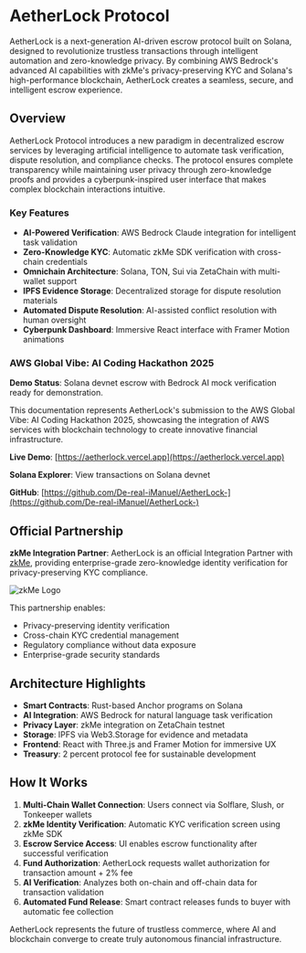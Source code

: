 # AetherLock Protocol

AetherLock is a next-generation AI-driven escrow protocol built on Solana, designed to revolutionize trustless transactions through intelligent automation and zero-knowledge privacy. By combining AWS Bedrock's advanced AI capabilities with zkMe's privacy-preserving KYC and Solana's high-performance blockchain, AetherLock creates a seamless, secure, and intelligent escrow experience.

## Overview

AetherLock Protocol introduces a new paradigm in decentralized escrow services by leveraging artificial intelligence to automate task verification, dispute resolution, and compliance checks. The protocol ensures complete transparency while maintaining user privacy through zero-knowledge proofs and provides a cyberpunk-inspired user interface that makes complex blockchain interactions intuitive.

### Key Features

- **AI-Powered Verification**: AWS Bedrock Claude integration for intelligent task validation
- **Zero-Knowledge KYC**: Automatic zkMe SDK verification with cross-chain credentials
- **Omnichain Architecture**: Solana, TON, Sui via ZetaChain with multi-wallet support
- **IPFS Evidence Storage**: Decentralized storage for dispute resolution materials
- **Automated Dispute Resolution**: AI-assisted conflict resolution with human oversight
- **Cyberpunk Dashboard**: Immersive React interface with Framer Motion animations

### AWS Global Vibe: AI Coding Hackathon 2025

**Demo Status**: Solana devnet escrow with Bedrock AI mock verification ready for demonstration.

This documentation represents AetherLock's submission to the AWS Global Vibe: AI Coding Hackathon 2025, showcasing the integration of AWS services with blockchain technology to create innovative financial infrastructure.

**Live Demo**: [https://aetherlock.vercel.app](https://aetherlock.vercel.app)

**Solana Explorer**: View transactions on Solana devnet

**GitHub**: [https://github.com/De-real-iManuel/AetherLock-](https://github.com/De-real-iManuel/AetherLock-)

## Official Partnership

**zkMe Integration Partner**: AetherLock is an official Integration Partner with [zkMe](https://zkme.org), providing enterprise-grade zero-knowledge identity verification for privacy-preserving KYC compliance.

![zkMe Logo](/assets/zkme-logo.jpg)

This partnership enables:
- Privacy-preserving identity verification
- Cross-chain KYC credential management
- Regulatory compliance without data exposure
- Enterprise-grade security standards

## Architecture Highlights

- **Smart Contracts**: Rust-based Anchor programs on Solana
- **AI Integration**: AWS Bedrock for natural language task verification
- **Privacy Layer**: zkMe integration on ZetaChain testnet
- **Storage**: IPFS via Web3.Storage for evidence and metadata
- **Frontend**: React with Three.js and Framer Motion for immersive UX
- **Treasury**: 2 percent protocol fee for sustainable development

## How It Works

1. **Multi-Chain Wallet Connection**: Users connect via Solflare, Slush, or Tonkeeper wallets
2. **zkMe Identity Verification**: Automatic KYC verification screen using zkMe SDK
3. **Escrow Service Access**: UI enables escrow functionality after successful verification
4. **Fund Authorization**: AetherLock requests wallet authorization for transaction amount + 2% fee
5. **AI Verification**: Analyzes both on-chain and off-chain data for transaction validation
6. **Automated Fund Release**: Smart contract releases funds to buyer with automatic fee collection

AetherLock represents the future of trustless commerce, where AI and blockchain converge to create truly autonomous financial infrastructure.